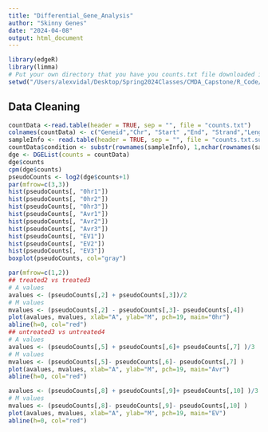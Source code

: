 ```yaml
---
title: "Differential_Gene_Analysis"
author: "Skinny Genes"
date: "2024-04-08"
output: html_document
---
```


```r
library(edgeR)
library(limma)
# Put your own directory that you have you counts.txt file downloaded in 
setwd("/Users/alexvidal/Desktop/Spring2024Classes/CMDA_Capstone/R_Code/")
```

## Data Cleaning
```r
countData <-read.table(header = TRUE, sep = "", file = "counts.txt")
colnames(countData) <- c("Geneid","Chr", "Start" ,"End", "Strand","Length","0hr1","0hr2","0hr3","Avr1","Avr2","Avr3", "EV1", "EV2","EV3")
sampleInfo <- read.table(header = TRUE, sep = "", file = "counts.txt.summary")
countData$condition <- substr(rownames(sampleInfo), 1,nchar(rownames(sampleInfo))-1)
dge <- DGEList(counts = countData)
dge$counts
cpm(dge$counts)
pseudoCounts <- log2(dge$counts+1)
par(mfrow=c(3,3))
hist(pseudoCounts[, "0hr1"])
hist(pseudoCounts[, "0hr2"])
hist(pseudoCounts[, "0hr3"])
hist(pseudoCounts[, "Avr1"])
hist(pseudoCounts[, "Avr2"])
hist(pseudoCounts[, "Avr3"])
hist(pseudoCounts[, "EV1"])
hist(pseudoCounts[, "EV2"])
hist(pseudoCounts[, "EV3"])
boxplot(pseudoCounts, col="gray")
```

```r
par(mfrow=c(1,2))
## treated2 vs treated3
# A values
avalues <- (pseudoCounts[,2] + pseudoCounts[,3])/2
# M values
mvalues <- (pseudoCounts[,2] - pseudoCounts[,3]- pseudoCounts[,4])
plot(avalues, mvalues, xlab="A", ylab="M", pch=19, main="0hr")
abline(h=0, col="red")
## untreated3 vs untreated4
# A values
avalues <- (pseudoCounts[,5] + pseudoCounts[,6]+ pseudoCounts[,7] )/3
# M values
mvalues <- (pseudoCounts[,5]- pseudoCounts[,6]- pseudoCounts[,7] )
plot(avalues, mvalues, xlab="A", ylab="M", pch=19, main="Avr")
abline(h=0, col="red")

avalues <- (pseudoCounts[,8] + pseudoCounts[,9]+ pseudoCounts[,10] )/3
# M values
mvalues <- (pseudoCounts[,8]- pseudoCounts[,9]- pseudoCounts[,10] )
plot(avalues, mvalues, xlab="A", ylab="M", pch=19, main="EV")
abline(h=0, col="red")
```

